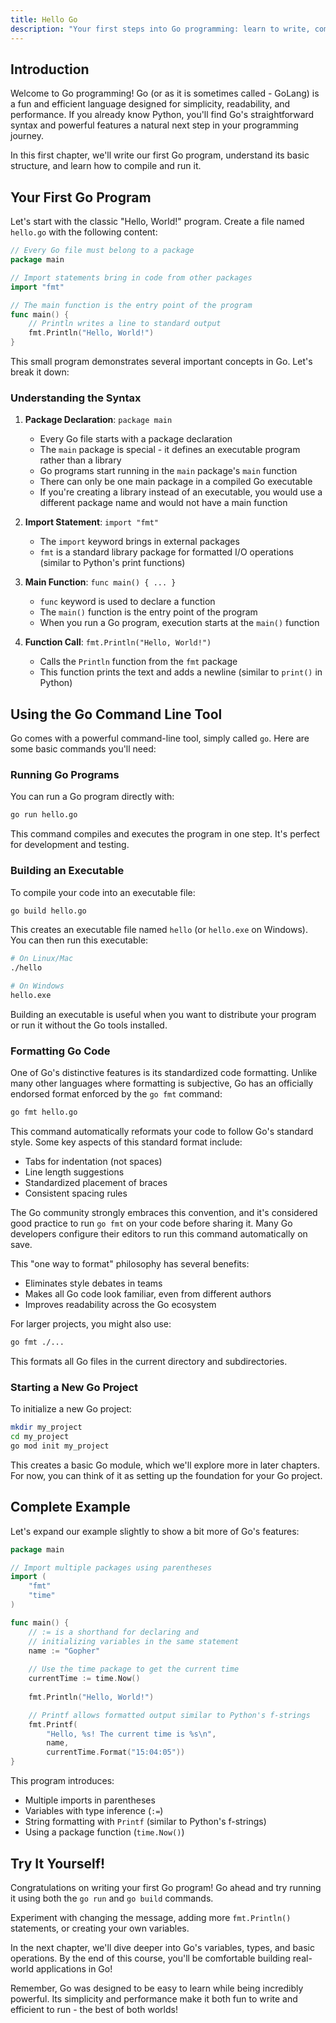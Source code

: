 ```yaml
---
title: Hello Go
description: "Your first steps into Go programming: learn to write, compile, and run basic Go applications while understanding the fundamental structure of Go programs"
---
```


## Introduction
Welcome to Go programming! Go (or as it is sometimes called - GoLang) is a fun and efficient language designed for simplicity, readability, and performance. If you already know Python, you'll find Go's straightforward syntax and powerful features a natural next step in your programming journey.

In this first chapter, we'll write our first Go program, understand its basic structure, and learn how to compile and run it.

## Your First Go Program

Let's start with the classic "Hello, World!" program. Create a file named `hello.go` with the following content:

```go
// Every Go file must belong to a package
package main

// Import statements bring in code from other packages
import "fmt"

// The main function is the entry point of the program
func main() {
    // Println writes a line to standard output
    fmt.Println("Hello, World!")
}
```

This small program demonstrates several important concepts in Go. Let's break it down:

### Understanding the Syntax

1. **Package Declaration**: `package main`
   - Every Go file starts with a package declaration
   - The `main` package is special - it defines an executable program rather than a library
   - Go programs start running in the `main` package's `main` function
   - There can only be one main package in a compiled Go executable
   - If you're creating a library instead of an executable, you would use a different package name and would not have a main function

2. **Import Statement**: `import "fmt"`
   - The `import` keyword brings in external packages
   - `fmt` is a standard library package for formatted I/O operations (similar to Python's print functions)

3. **Main Function**: `func main() { ... }`
   - `func` keyword is used to declare a function
   - The `main()` function is the entry point of the program
   - When you run a Go program, execution starts at the `main()` function

4. **Function Call**: `fmt.Println("Hello, World!")`
   - Calls the `Println` function from the `fmt` package
   - This function prints the text and adds a newline (similar to `print()` in Python)

## Using the Go Command Line Tool

Go comes with a powerful command-line tool, simply called `go`. Here are some basic commands you'll need:

### Running Go Programs

You can run a Go program directly with:

```bash
go run hello.go
```

This command compiles and executes the program in one step. It's perfect for development and testing.

### Building an Executable

To compile your code into an executable file:

```bash
go build hello.go
```

This creates an executable file named `hello` (or `hello.exe` on Windows). You can then run this executable:

```bash
# On Linux/Mac
./hello

# On Windows
hello.exe
```

Building an executable is useful when you want to distribute your program or run it without the Go tools installed.

### Formatting Go Code

One of Go's distinctive features is its standardized code formatting. Unlike many other languages where formatting is subjective, Go has an officially endorsed format enforced by the `go fmt` command:

```bash
go fmt hello.go
```

This command automatically reformats your code to follow Go's standard style. Some key aspects of this standard format include:

- Tabs for indentation (not spaces)
- Line length suggestions
- Standardized placement of braces
- Consistent spacing rules

The Go community strongly embraces this convention, and it's considered good practice to run `go fmt` on your code before sharing it. Many Go developers configure their editors to run this command automatically on save.

This "one way to format" philosophy has several benefits:
- Eliminates style debates in teams
- Makes all Go code look familiar, even from different authors
- Improves readability across the Go ecosystem

For larger projects, you might also use:

```bash
go fmt ./...
```

This formats all Go files in the current directory and subdirectories.

### Starting a New Go Project

To initialize a new Go project:

```bash
mkdir my_project
cd my_project
go mod init my_project
```

This creates a basic Go module, which we'll explore more in later chapters. For now, you can think of it as setting up the foundation for your Go project.

## Complete Example

Let's expand our example slightly to show a bit more of Go's features:

```go
package main

// Import multiple packages using parentheses
import (
    "fmt"
    "time"
)

func main() {
    // := is a shorthand for declaring and 
    // initializing variables in the same statement
    name := "Gopher"
    
    // Use the time package to get the current time
    currentTime := time.Now()
    
    fmt.Println("Hello, World!")

    // Printf allows formatted output similar to Python's f-strings
    fmt.Printf(
        "Hello, %s! The current time is %s\n",
        name,
        currentTime.Format("15:04:05"))
}
```

This program introduces:
- Multiple imports in parentheses
- Variables with type inference (`:=`)
- String formatting with `Printf` (similar to Python's f-strings)
- Using a package function (`time.Now()`)

## Try It Yourself!

Congratulations on writing your first Go program! Go ahead and try running it using both the `go run` and `go build` commands.

Experiment with changing the message, adding more `fmt.Println()` statements, or creating your own variables.

In the next chapter, we'll dive deeper into Go's variables, types, and basic operations. By the end of this course, you'll be comfortable building real-world applications in Go!

Remember, Go was designed to be easy to learn while being incredibly powerful. Its simplicity and performance make it both fun to write and efficient to run - the best of both worlds!
